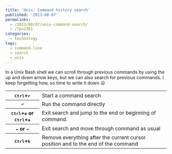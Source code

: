 ---
title: 'Unix: Command history search'
published: '2013-08-07'
permalinks:
  - /2013/08/07/unix-command-search/
  - /?p=2361
categories:
  - technology
tags:
  - command-line
  - search
  - unix
---

In a Unix Bash shell we can scroll through previous commands by using the up and down arrow keys, but we can also search for previous commands. I keep forgetting how, so time to write it down 😛

<table>
  <tbody>
    <tr>
      <th scope="row">
        <kbd>Ctrl</kbd>+<kbd>r</kbd>
      </th>
      <td>Start a command search</td>
    </tr>
    <tr>
      <th scope="row">
        <kbd>⏎</kbd>
      </th>
      <td>Run the command directly</td>
    </tr>
    <tr>
      <th scope="row">
        <kbd>Ctrl</kbd>+<kbd>e</kbd> or <kbd>Ctrl</kbd>+<kbd>a</kbd>
      </th>
      <td>Exit search and jump to the end or beginning of command.</td>
    </tr>
    <tr>
      <th scope="row">
        <kbd>←</kbd> or <kbd>→</kbd>
      </th>
      <td>Exit search and move through command as usual</td>
    </tr>
    <tr>
      <th scope="row">
        <kbd>Ctrl</kbd>+<kbd>k</kbd>
      </th>
      <td>
        Remove everything after the current cursor position and to the end of
        the command
      </td>
    </tr>
  </tbody>
</table>
